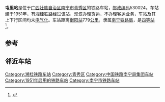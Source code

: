 {{noteTA
|1=zh-cn:始发车次; zh-hk:列車班次;
|2=zh-cn:车次; zh-hk:班次;
}}
{{Infobox China railway station 
|车站名称 = 屯里站
|车站名称拼音 = TunLi
|车站地址 = [[广西壮族自治区|广西壮族自治区]][[南宁市|南宁市]]
|归属 = [[南宁铁路局|南宁铁路局]]
|车站等级 = [[四等站_(中铁)|四等站]]
|线路 = [[湘桂铁路|湘桂铁路]]
}}
'''屯里站'''是位于[[广西壮族自治区|广西壮族自治区]][[南宁市|南宁市]][[青秀区|青秀区]]的铁路车站，[[邮政编码|邮政编码]]530024。车站建于1951年，有[[湘桂铁路|湘桂铁路]]经过该站，现仅办理货运，不办理客运业务，车站及其上下行区间均未[[电气化|电气化]]。车站距离[[衡阳站|衡阳站]]779[[公里|公里]]，隶属[[南宁铁路局|南宁铁路局]]，是[[四等站_(中铁)|四等站]]<ref>{{Cite book|title=中国铁路站名词典|last=孙本祥主编|first=|publisher=北京：[[中国铁道出版社|中国铁道出版社]]|year=2003.04|isbn=7-113-03941-3|location=|pages=480}}</ref>。

==参考==
{{reflist}}

==邻近车站==
{{start rail box|[[中国铁路|中国铁路]]}}
{{s-inop|[[邕宁站|邕宁站]]|{{站|衡阳}}方向}}
{{s-line|[[湘桂铁路|湘桂铁路]]<br />← 12km 屯里站 {{0}}2km →}}
{{s-inop|[[南宁东站|南宁东站]]|{{站|隘口}}方向}}
{{end box}}
{{湘桂铁路}}

[[Category:湘桂铁路车站|Category:湘桂铁路车站]]
[[Category:青秀区|Category:青秀区]]
[[Category:中国铁路南宁局集团车站|Category:中国铁路南宁局集团车站]]
[[Category:1951年启用的铁路车站|Category:1951年启用的铁路车站]]
[[Category:南宁市铁路车站|Category:南宁市铁路车站]]


{{铁路车站小作品}}
{{广西小作品}}